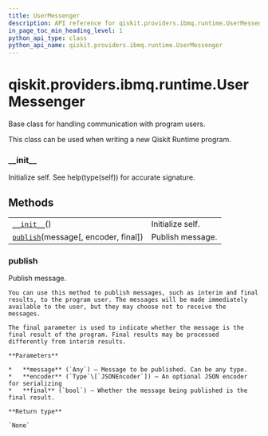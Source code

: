 ```yaml
---
title: UserMessenger
description: API reference for qiskit.providers.ibmq.runtime.UserMessenger
in_page_toc_min_heading_level: 1
python_api_type: class
python_api_name: qiskit.providers.ibmq.runtime.UserMessenger
---
```


<span id="qiskit-providers-ibmq-runtime-usermessenger" />

# qiskit.providers.ibmq.runtime.UserMessenger

<Class id="qiskit.providers.ibmq.runtime.UserMessenger" isDedicatedPage={true} github="https://github.com/qiskit/qiskit-ibmq-provider/tree/stable/0.14/qiskit/providers/ibmq/runtime/program/user_messenger.py" signature="UserMessenger" modifiers="class">
  Base class for handling communication with program users.

  This class can be used when writing a new Qiskit Runtime program.

  ### \_\_init\_\_

  <Function id="qiskit.providers.ibmq.runtime.UserMessenger.__init__" signature="__init__()">
    Initialize self. See help(type(self)) for accurate signature.
  </Function>

  ## Methods

  |                                                                                                                                                     |                  |
  | --------------------------------------------------------------------------------------------------------------------------------------------------- | ---------------- |
  | [`__init__`](#qiskit.providers.ibmq.runtime.UserMessenger.__init__ "qiskit.providers.ibmq.runtime.UserMessenger.__init__")()                        | Initialize self. |
  | [`publish`](#qiskit.providers.ibmq.runtime.UserMessenger.publish "qiskit.providers.ibmq.runtime.UserMessenger.publish")(message\[, encoder, final]) | Publish message. |

  ### publish

  <Function id="qiskit.providers.ibmq.runtime.UserMessenger.publish" signature="publish(message, encoder=<class 'qiskit.providers.ibmq.runtime.utils.RuntimeEncoder'>, final=False)">
    Publish message.

    You can use this method to publish messages, such as interim and final results, to the program user. The messages will be made immediately available to the user, but they may choose not to receive the messages.

    The final parameter is used to indicate whether the message is the final result of the program. Final results may be processed differently from interim results.

    **Parameters**

    *   **message** (`Any`) – Message to be published. Can be any type.
    *   **encoder** (`Type`\[`JSONEncoder`]) – An optional JSON encoder for serializing
    *   **final** (`bool`) – Whether the message being published is the final result.

    **Return type**

    `None`
  </Function>
</Class>

